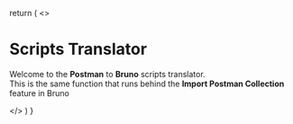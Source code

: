
  return (
    <>
      <h1>Scripts Translator</h1>
      <p>Welcome to the <strong>Postman</strong> to <strong>Bruno</strong> scripts translator. \
      This is the same function that runs behind the <strong>Import Postman Collection</strong> feature in Bruno</p>
      <Translator themes={AVAILABLE_THEMES} />
    </>
  )
}